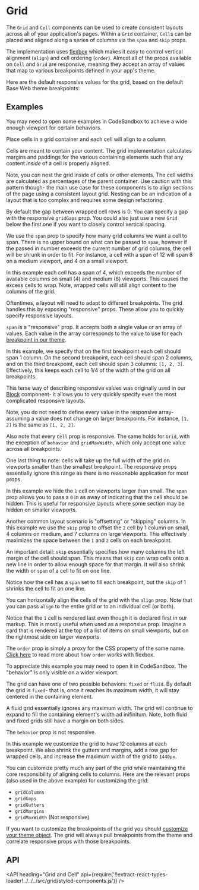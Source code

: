 <!--
Copyright (c) 2018-2019 Uber Technologies, Inc.

This source code is licensed under the MIT license found in the
LICENSE file in the root directory of this source tree.
-->




# Grid

<UnstableWarning />

The `Grid` and `Cell` components can be used to create consistent layouts across all of your application's pages. Within a `Grid` container, `Cell`s can be placed and aligned along a series of columns via the `span` and `skip` props.

The implementation uses [flexbox](https://developer.mozilla.org/en-US/docs/Web/CSS/CSS_Flexible_Box_Layout/Using_CSS_flexible_boxes) which makes it easy to control vertical alignment (`align`) and cell ordering (`order`). Almost all of the props available on `Cell` and `Grid` are responsive, meaning they accept an array of values that map to various breakpoints defined in your app's theme.

Here are the default responsive values for the grid, based on the default Base Web theme breakpoints:

<Table
  columns={['Breakpoint', 'Range', 'Columns', 'Gutter', 'Margin']}
  data={[
    ['Default', '0 to 319px', '1', '-', '16px'],
    ['Small', '320px to 599px', '4', '16px', '16px'],
    ['Medium', '600px to 1135px', '8', '36px', '36px'],
    ['Large', '1136px and up', '12', '36px', '64px'],
  ]}
/>

## Examples

You may need to open some examples in CodeSandbox to achieve a wide enough viewport for certain behaviors.

<Example title="Basic" path="grid/basic.js">
  <BasicExample />
</Example>

Place cells in a grid container and each cell will align to a column.

Cells are meant to contain your content. The grid implementation calculates margins and paddings for the various containing elements such that any content _inside_ of a cell is properly aligned.

Note, you _can_ nest the grid inside of cells or other elements. The cell widths are calculated as percentages of the parent container. Use caution with this pattern though- the main use case for these components is to align sections of the page using a consistent layout grid. Nesting can be an indication of a layout that is too complex and requires some design refactoring.

By default the gap between wrapped cell rows is 0. You can specify a gap with the responsive `gridGaps` prop. You could also just use a new `Grid` below the first one if you want to closely control vertical spacing.

<Example title="Span" path="grid/span.js">
  <SpanExample />
</Example>

We use the `span` prop to specify how many grid columns we want a cell to span. There is no upper bound on what can be passed to `span`, however if the passed in number exceeds the current number of grid columns, the cell will be shrunk in order to fit. For instance, a cell with a span of 12 will span 8 on a medium viewport, and 4 on a small viewport.

In this example each cell has a span of 4, which exceeds the number of available columns on small (4) and medium (8) viewports. This causes the excess cells to wrap. Note, wrapped cells will still align content to the columns of the grid.

Oftentimes, a layout will need to adapt to different breakpoints. The grid handles this by exposing "responsive" props. These allow you to quickly specify responsive layouts.

<Example title="Responsive" path="grid/responsive.js">
  <ResponsiveExample />
</Example>

`span` is a "responsive" prop. It accepts both a single value or an array of values. Each value in the array corresponds to the value to use for each [breakpoint in our theme](https://baseweb.design/guides/theming/#the-shape-of-the-theme-file).

In this example, we specify that on the first breakpoint each cell should span 1 column. On the second breakpoint, each cell should span 2 columns, and on the third breakpoint, each cell should span 3 columns: `[1, 2, 3]`. Effectively, this keeps each cell to 1/4 of the width of the grid on all breakpoints.

This terse way of describing responsive values was originally used in our [Block](/components/block) component- it allows you to very quickly specify even the most complicated responsive layouts.

Note, you do not need to define every value in the responsive array- assuming a value does not change on larger breakpoints. For instance, `[1, 2]` is the same as `[1, 2, 2]`.

Also note that every `Cell` prop is responsive. The same holds for `Grid`, with the exception of `behavior` and `gridMaxWidth`, which only accept one value across all breakpoints.

One last thing to note: cells will take up the full width of the grid on viewports smaller than the smallest breakpoint. The responsive props essentially ignore this range as there is no reasonable application for most props.

<Example title="Hide" path="grid/hide.js">
  <HideExample />
</Example>

In this example we hide the `1` cell on viewports larger than small. The `span` prop allows you to pass a `0` in as away of indicating that the cell should be hidden. This is useful for responsive layouts where some section may be hidden on smaller viewports.

<Example title="Skip" path="grid/skip.js">
  <SkipExample />
</Example>

Another common layout scenario is "offsetting" or "skipping" columns. In this example we use the `skip` prop to offset the `2` cell by 1 column on small, 4 columns on medium, and 7 columns on large viewports. This effectively maximizes the space between the `1` and `2` cells on each breakpoint.

An important detail: `skip` essentially specifies how many columns the left margin of the cell should span. This means that `skip` can wrap cells onto a new line in order to allow enough space for that margin. It will also shrink the width or `span` of a cell to fit on one line.

<Example title="Shrink" path="grid/skip-shrink.js">
  <SkipShrinkExample />
</Example>

Notice how the cell has a `span` set to fill each breakpoint, but the `skip` of 1 shrinks the cell to fit on one line.

<Example title="Align" path="grid/align.js">
  <AlignExample />
</Example>

You can horizontally align the cells of the grid with the `align` prop. Note that you can pass `align` to the entire grid or to an individual cell (or both).

<Example title="Order" path="grid/order.js">
  <OrderExample />
</Example>

Notice that the `1` cell is rendered last even though it is declared first in our markup. This is mostly useful when used as a responsive prop. Imagine a card that is rendered at the top of a list of items on small viewports, but on the rightmost side on larger viewports.

The `order` prop is simply a proxy for the CSS property of the same name. [Click here](https://developer.mozilla.org/en-US/docs/Web/CSS/CSS_Flexible_Box_Layout/Ordering_Flex_Items) to read more about how `order` works with flexbox.

<Example title="Behavior" path="grid/behavior.js">
  <BehaviorExample />
</Example>

To appreciate this example you may need to open it in CodeSandbox. The "behavior" is only visible on a wider viewport.

The grid can have one of two possible behaviors: `fixed` or `fluid`. By default the grid is `fixed`- that is, once it reaches its maximum width, it will stay centered in the containing element.

A fluid grid essentially ignores any maximum width. The grid will continue to expand to fill the containing element's width ad inifinitum. Note, both fluid and fixed grids still have a margin on both sides.

The `behavior` prop is not responsive.

<Example title="Custom" path="grid/custom.js">
  <CustomExample />
</Example>

In this example we customize the grid to have 12 columns at each breakpoint. We also shrink the gutters and margins, add a row gap for wrapped cells, and increase the maximum width of the grid to `1440px`.

You can customize pretty much any part of the grid while maintaining the core responsibility of aligning cells to columns. Here are the relevant props (also used in the above example) for customizing the grid:

- `gridColumns`
- `gridGaps`
- `gridGutters`
- `gridMargins`
- `gridMaxWidth` (Not responsive)

If you want to customize the breakpoints of the grid you should [customize your theme object](https://baseweb.design/guides/theming/#creating-a-custom-theme). The grid will always pull breakpoints from the theme and correlate responsive props with those breakpoints.

## API

<API
  heading="Grid and Cell"
  api={require('!!extract-react-types-loader!../../../src/grid/styled-components.js')}
/>

